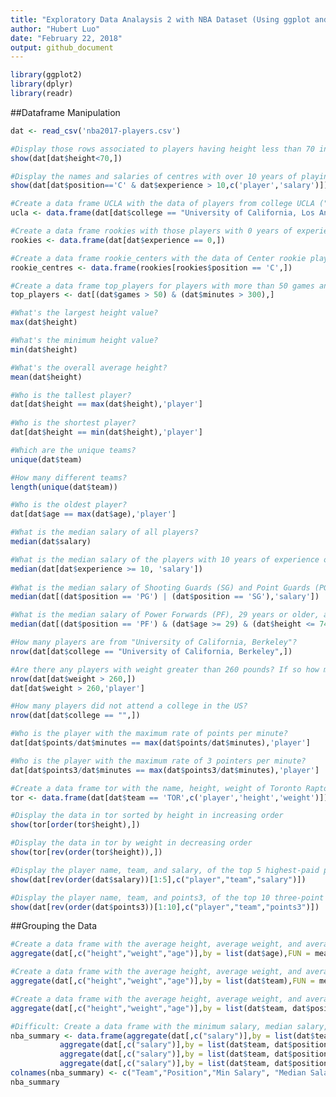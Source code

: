 ```yaml
---
title: "Exploratory Data Analaysis 2 with NBA Dataset (Using ggplot and dplyr)"
author: "Hubert Luo"
date: "February 22, 2018"
output: github_document
---
```


```r
library(ggplot2)
library(dplyr)
library(readr)
```

##Dataframe Manipulation

```r
dat <- read_csv('nba2017-players.csv')

#Display those rows associated to players having height less than 70 inches tall.
show(dat[dat$height<70,])

#Display the names and salaries of centres with over 10 years of playing experience
show(dat[dat$position=='C' & dat$experience > 10,c('player','salary')])

#Create a data frame UCLA with the data of players from college UCLA ("University of California, Los Angeles").
ucla <- data.frame(dat[dat$college == "University of California, Los Angeles",])

#Create a data frame rookies with those players with 0 years of experience.
rookies <- data.frame(dat[dat$experience == 0,])

#Create a data frame rookie_centers with the data of Center rookie players.
rookie_centres <- data.frame(rookies[rookies$position == 'C',])

#Create a data frame top_players for players with more than 50 games and more than 300 minutes played.
top_players <- dat[(dat$games > 50) & (dat$minutes > 300),]

#What's the largest height value?
max(dat$height)

#What's the minimum height value?
min(dat$height)

#What's the overall average height?
mean(dat$height)

#Who is the tallest player?
dat[dat$height == max(dat$height),'player']
  
#Who is the shortest player?
dat[dat$height == min(dat$height),'player']

#Which are the unique teams?
unique(dat$team)

#How many different teams?
length(unique(dat$team))

#Who is the oldest player?
dat[dat$age == max(dat$age),'player']

#What is the median salary of all players?
median(dat$salary)

#What is the median salary of the players with 10 years of experience or more?
median(dat[dat$experience >= 10, 'salary'])
  
#What is the median salary of Shooting Guards (SG) and Point Guards (PG)?
median(dat[(dat$position == 'PG') | (dat$position == 'SG'),'salary'])

#What is the median salary of Power Forwards (PF), 29 years or older, and 74 inches tall or less?
median(dat[(dat$position == 'PF') & (dat$age >= 29) & (dat$height <= 74),'salary'])

#How many players are from "University of California, Berkeley"?
nrow(dat[dat$college == "University of California, Berkeley",])

#Are there any players with weight greater than 260 pounds? If so how many and who are they?
nrow(dat[dat$weight > 260,])
dat[dat$weight > 260,'player']

#How many players did not attend a college in the US?
nrow(dat[dat$college == "",])

#Who is the player with the maximum rate of points per minute?
dat[dat$points/dat$minutes == max(dat$points/dat$minutes),'player']

#Who is the player with the maximum rate of 3 pointers per minute?
dat[dat$points3/dat$minutes == max(dat$points3/dat$minutes),'player']

#Create a data frame tor with the name, height, weight of Toronto Raptors (TOR)
tor <- data.frame(dat[dat$team == 'TOR',c('player','height','weight')])

#Display the data in tor sorted by height in increasing order
show(tor[order(tor$height),])

#Display the data in tor by weight in decreasing order
show(tor[rev(order(tor$height)),])

#Display the player name, team, and salary, of the top 5 highest-paid players
show(dat[rev(order(dat$salary))[1:5],c("player","team","salary")])

#Display the player name, team, and points3, of the top 10 three-point players
show(dat[rev(order(dat$points3))[1:10],c("player","team","points3")])
```

##Grouping the Data

```r
#Create a data frame with the average height, average weight, and average age, grouped by position
aggregate(dat[,c("height","weight","age")],by = list(dat$age),FUN = mean)

#Create a data frame with the average height, average weight, and average age, grouped by team
aggregate(dat[,c("height","weight","age")],by = list(dat$team),FUN = mean)

#Create a data frame with the average height, average weight, and average age, grouped by team and position.
aggregate(dat[,c("height","weight","age")],by = list(dat$team, dat$position),FUN = mean)

#Difficult: Create a data frame with the minimum salary, median salary, mean salary, and maximum salary, grouped by team and position.
nba_summary <- data.frame(aggregate(dat[,c("salary")],by = list(dat$team, dat$position),FUN = min), 
           aggregate(dat[,c("salary")],by = list(dat$team, dat$position),FUN = median),
           aggregate(dat[,c("salary")],by = list(dat$team, dat$position),FUN = mean),
           aggregate(dat[,c("salary")],by = list(dat$team, dat$position),FUN = max))[,c(1,2,3,6,9,12)]
colnames(nba_summary) <- c("Team","Position","Min Salary", "Median Salary", "Mean Salary", "Max Salary")
nba_summary
```